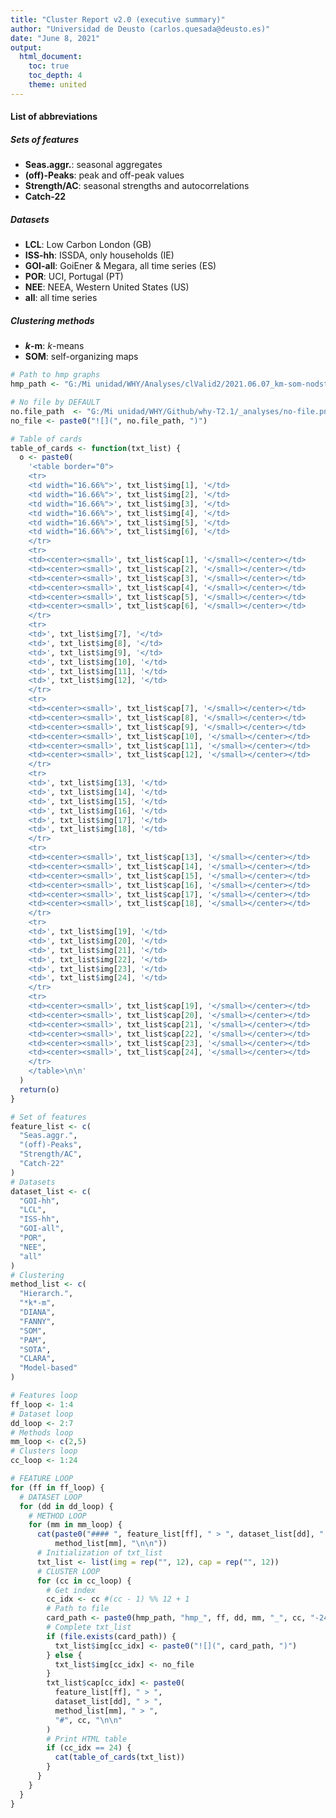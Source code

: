 ```yaml
---
title: "Cluster Report v2.0 (executive summary)"
author: "Universidad de Deusto (carlos.quesada@deusto.es)"
date: "June 8, 2021"
output:
  html_document:
    toc: true
    toc_depth: 4
    theme: united
---
```


<style type="text/css">
.main-container {
  max-width: 100%;
  margin-left: auto;
  margin-right: auto;
}
</style>

#### List of abbreviations

##### Sets of features 
* __Seas.aggr.__: seasonal aggregates
* __(off)-Peaks__: peak and off-peak values
* __Strength/AC__: seasonal strengths and autocorrelations 
* __Catch-22__

##### Datasets
* __LCL__: Low Carbon London (GB)
* __ISS-hh__: ISSDA, only households (IE)
* __GOI-all__: GoiEner & Megara, all time series (ES)
* __POR__: UCI, Portugal (PT)
* __NEE__: NEEA, Western United States (US)
* __all__: all time series

##### Clustering methods
* __*k*-m__: *k*-means
* __SOM__: self-organizing maps

<!--
rmarkdown::render("G:/Mi unidad/WHY/Github/why-T2.1/_analyses/cards/cards_6x4.Rmd") 
-->

```r

# Path to hmp graphs
hmp_path <- "G:/Mi unidad/WHY/Analyses/clValid2/2021.06.07_km-som-nodst/hmp/"

# No file by DEFAULT
no.file_path  <- "G:/Mi unidad/WHY/Github/why-T2.1/_analyses/no-file.png"
no_file <- paste0("![](", no.file_path, ")")

# Table of cards
table_of_cards <- function(txt_list) {
  o <- paste0(
    '<table border="0">
    <tr>
    <td width="16.66%">', txt_list$img[1], '</td>
    <td width="16.66%">', txt_list$img[2], '</td>
    <td width="16.66%">', txt_list$img[3], '</td>
    <td width="16.66%">', txt_list$img[4], '</td>
    <td width="16.66%">', txt_list$img[5], '</td>
    <td width="16.66%">', txt_list$img[6], '</td>
    </tr>
    <tr>
    <td><center><small>', txt_list$cap[1], '</small></center></td>
    <td><center><small>', txt_list$cap[2], '</small></center></td>
    <td><center><small>', txt_list$cap[3], '</small></center></td>
    <td><center><small>', txt_list$cap[4], '</small></center></td>
    <td><center><small>', txt_list$cap[5], '</small></center></td>
    <td><center><small>', txt_list$cap[6], '</small></center></td>
    </tr>
    <tr>
    <td>', txt_list$img[7], '</td>
    <td>', txt_list$img[8], '</td>
    <td>', txt_list$img[9], '</td>
    <td>', txt_list$img[10], '</td>
    <td>', txt_list$img[11], '</td>
    <td>', txt_list$img[12], '</td>
    </tr>
    <tr>
    <td><center><small>', txt_list$cap[7], '</small></center></td>
    <td><center><small>', txt_list$cap[8], '</small></center></td>
    <td><center><small>', txt_list$cap[9], '</small></center></td>
    <td><center><small>', txt_list$cap[10], '</small></center></td>
    <td><center><small>', txt_list$cap[11], '</small></center></td>
    <td><center><small>', txt_list$cap[12], '</small></center></td>
    </tr>
    <tr>
    <td>', txt_list$img[13], '</td>
    <td>', txt_list$img[14], '</td>
    <td>', txt_list$img[15], '</td>
    <td>', txt_list$img[16], '</td>
    <td>', txt_list$img[17], '</td>
    <td>', txt_list$img[18], '</td>
    </tr>
    <tr>
    <td><center><small>', txt_list$cap[13], '</small></center></td>
    <td><center><small>', txt_list$cap[14], '</small></center></td>
    <td><center><small>', txt_list$cap[15], '</small></center></td>
    <td><center><small>', txt_list$cap[16], '</small></center></td>
    <td><center><small>', txt_list$cap[17], '</small></center></td>
    <td><center><small>', txt_list$cap[18], '</small></center></td>
    </tr>
    <tr>
    <td>', txt_list$img[19], '</td>
    <td>', txt_list$img[20], '</td>
    <td>', txt_list$img[21], '</td>
    <td>', txt_list$img[22], '</td>
    <td>', txt_list$img[23], '</td>
    <td>', txt_list$img[24], '</td>
    </tr>
    <tr>
    <td><center><small>', txt_list$cap[19], '</small></center></td>
    <td><center><small>', txt_list$cap[20], '</small></center></td>
    <td><center><small>', txt_list$cap[21], '</small></center></td>
    <td><center><small>', txt_list$cap[22], '</small></center></td>
    <td><center><small>', txt_list$cap[23], '</small></center></td>
    <td><center><small>', txt_list$cap[24], '</small></center></td>
    </tr>
    </table>\n\n'
  )
  return(o)
}

# Set of features
feature_list <- c(
  "Seas.aggr.",
  "(off)-Peaks",
  "Strength/AC",
  "Catch-22"
)
# Datasets
dataset_list <- c(
  "GOI-hh",
  "LCL",
  "ISS-hh",
  "GOI-all",
  "POR",
  "NEE",
  "all"
)
# Clustering
method_list <- c(
  "Hierarch.",
  "*k*-m",
  "DIANA",
  "FANNY",
  "SOM",
  "PAM",
  "SOTA",
  "CLARA",
  "Model-based"
)

```

```r

# Features loop
ff_loop <- 1:4
# Dataset loop
dd_loop <- 2:7
# Methods loop
mm_loop <- c(2,5)
# Clusters loop
cc_loop <- 1:24

# FEATURE LOOP
for (ff in ff_loop) {
  # DATASET LOOP
  for (dd in dd_loop) {
    # METHOD LOOP
    for (mm in mm_loop) {
      cat(paste0("#### ", feature_list[ff], " > ", dataset_list[dd], " > ", 
          method_list[mm], "\n\n"))
      # Initialization of txt_list
      txt_list <- list(img = rep("", 12), cap = rep("", 12))
      # CLUSTER LOOP
      for (cc in cc_loop) {
        # Get index
        cc_idx <- cc #(cc - 1) %% 12 + 1
        # Path to file
        card_path <- paste0(hmp_path, "hmp_", ff, dd, mm, "_", cc, "-24.png")
        # Complete txt_list
        if (file.exists(card_path)) {
          txt_list$img[cc_idx] <- paste0("![](", card_path, ")")
        } else {
          txt_list$img[cc_idx] <- no_file
        }
        txt_list$cap[cc_idx] <- paste0(
          feature_list[ff], " > ", 
          dataset_list[dd], " > ", 
          method_list[mm], " > ", 
          "#", cc, "\n\n"
        )
        # Print HTML table
        if (cc_idx == 24) {
          cat(table_of_cards(txt_list))
        }
      }
    }
  }
}

```
